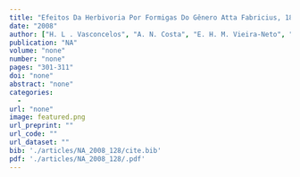 ```yaml
---
title: "Efeitos Da Herbivoria Por Formigas Do Gênero Atta Fabricius, 1804 (Hymenoptera: Formicidae) Sobre a Vegetação Do Cerrado."
date: "2008"
author: ["H. L . Vasconcelos", "A. N. Costa", "E. H. M. Vieira-Neto", "E. M. Bruna"]
publication: "NA"
volume: "none"
number: "none"
pages: "301-311"
doi: "none"
abstract: "none"
categories: 
  - 
url: "none"
image: featured.png
url_preprint: ""
url_code: ""
url_dataset: ""
bib: './articles/NA_2008_128/cite.bib'
pdf: './articles/NA_2008_128/.pdf'
---
```

